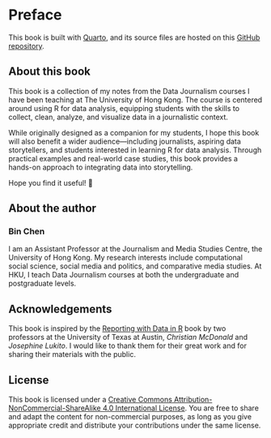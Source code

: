 # Preface {.unnumbered}

::: callout-note
This book is built with [Quarto]("https://quarto.org/"), and its source files are hosted on this [GitHub repository]("https://github.com/binchen19/djr").
:::

## About this book

This book is a collection of my notes from the Data Journalism courses I have been teaching at The University of Hong Kong. The course is centered around using R for data analysis, equipping students with the skills to collect, clean, analyze, and visualize data in a journalistic context.

While originally designed as a companion for my students, I hope this book will also benefit a wider audience—including journalists, aspiring data storytellers, and students interested in learning R for data analysis. Through practical examples and real-world case studies, this book provides a hands-on approach to integrating data into storytelling.

Hope you find it useful! 🤗

## About the author

### Bin Chen

I am an Assistant Professor at the Journalism and Media Studies Centre, the University of Hong Kong. My research interests include computational social science, social media and politics, and comparative media studies. At HKU, I teach Data Journalism courses at both the undergraduate and postgraduate levels.

## Acknowledgements

This book is inspired by the [Reporting with Data in R](https://utdata.github.io/rwdir/) book by two professors at the University of Texas at Austin, *Christian McDonald* and *Josephine Lukito*. I would like to thank them for their great work and for sharing their materials with the public. 

::: callout-note
## License
This book is licensed under a [Creative Commons Attribution-NonCommercial-ShareAlike 4.0 International License](https://creativecommons.org/licenses/by-nc-sa/4.0/). You are free to share and adapt the content for non-commercial purposes, as long as you give appropriate credit and distribute your contributions under the same license.
:::